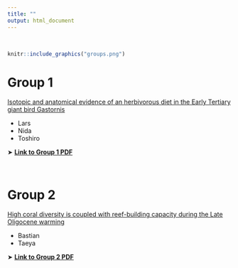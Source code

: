 ```yaml
---
title: ""
output: html_document
---
```


\

```r
knitr::include_graphics("groups.png")
```


# Group 1

[Isotopic and anatomical evidence of an herbivorous diet
in the Early Tertiary giant bird Gastornis](https://pubmed.ncbi.nlm.nih.gov/24563098/)

* Lars
* Nida
* Toshiro

➤ **[Link to Group 1 PDF](https://drive.google.com/file/d/1ULnEQUJ3Jcqnf3JUoEo9vkguwA9i2yx2/view?usp=sharing)**

\

# Group 2

[High coral diversity is coupled with reef-building capacity during the Late Oligocene warming](https://riviste.unimi.it/index.php/RIPS/article/view/16332)

* Bastian
* Taeya
  
➤ **[Link to Group 2 PDF](https://drive.google.com/file/d/1Ca1WG7dEHW7eiGX_rDj02EXx6Ro_58yg/view?usp=sharing)**


